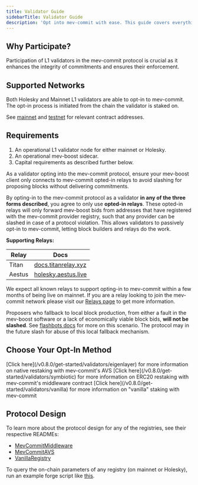 ```yaml
---
title: Validator Guide
sidebarTitle: Validator Guide
description: 'Opt into mev-commit with ease. This guide covers everything you need to do to passively opt-in to mev-commit as an L1 validator.'
---
```


## Why Participate?

Participation of L1 validators in the mev-commit protocol is crucial as it enhances the integrity of commitments and ensures their enforcement.

## Supported Networks

Both Holesky and Mainnet L1 validators are able to opt-in to mev-commit. The opt-in process is initiated from the chain the validator is staked on.

See [mainnet](/v0.8.0/developers/mainnet#l1-validator-registries) and [testnet](/v0.8.0/developers/testnet#validator-registry-contract-addresses-holesky) for relevant contract addresses.

## Requirements

1. An operational L1 validator node for either mainnet or Holesky.
2. An operational mev-boost sidecar.
3. Capital requirements as described further below.

<Warning>
As a validator opting into the mev-commit protocol, ensure your mev-boost client only connects to mev-commit opted-in relays to avoid slashing for proposing blocks without delivering commitments.
</Warning>

By opting-in to the mev-commit protocol as a validator **in any of the three forms described**, you agree to only use **opted-in relays**. These opted-in relays will only forward mev-boost bids from addresses that have registered with the mev-commit provider registry, such that any provider can be slashed in case of a protocol violation. This allows validators to passively opt-in to mev-commit, letting block builders and relays do the work.

**Supporting Relays:**  

| Relay | Docs |
|-------|------|
| Titan | [docs.titanrelay.xyz](https://docs.titanrelay.xyz/) |
| Aestus| [holesky.aestus.live](https://holesky.aestus.live/) |

We expect all known relays to support opting-in to mev-commit within a few months of being live on mainnet. If you are a relay looking to join the mev-commit network please visit our [Relays page](/v0.8.0/get-started/relays) to get more information.

Proposers who fallback to local block production, from either a fault in the mev-boost software or a lack of economically viable block bids, **will not be slashed**. See [flashbots docs](https://docs.flashbots.net/flashbots-mev-boost/architecture-overview/risks#liveness-and-local-fallback) for more on this scenario. The protocol may in the future slash for abuse of this local fallback mechanism.

## Choose Your Opt-In Method

<CardGroup cols={3}>
  <Card title="Eigenlayer Restaking" icon="coins">
    [Click here](/v0.8.0/get-started/validators/eigenlayer) for more information on native restaking with mev-commit's AVS
  </Card>
  <Card title="Symbiotic Restaking" icon="coins">
    [Click here](/v0.8.0/get-started/validators/symbiotic) for more information on ERC20 restaking with mev-commit's middleware contract
  </Card>
  <Card title="Simple Staking" icon="layer-group">
    [Click here](/v0.8.0/get-started/validators/vanilla) for more information on "vanilla" staking with mev-commit
  </Card>
</CardGroup>

## Protocol Design

To learn more about the protocol design for any of the registries, see their respective READMEs:

* [MevCommitMiddleware](https://github.com/primev/mev-commit/tree/main/contracts/contracts/validator-registry/middleware#readme)
* [MevCommitAVS](https://github.com/primev/mev-commit/blob/main/contracts/contracts/validator-registry/avs/README.md)
* [VanillaRegistry](https://github.com/primev/mev-commit/tree/main/contracts/contracts/validator-registry#vanilla-registry---simple-staking-solution)

To query the on-chain parameters of any registry (on mainnet or Holesky), run an example forge script like [this](https://github.com/primev/mev-commit/blob/main/contracts/scripts/validator-registry/GetParams.s.sol).
